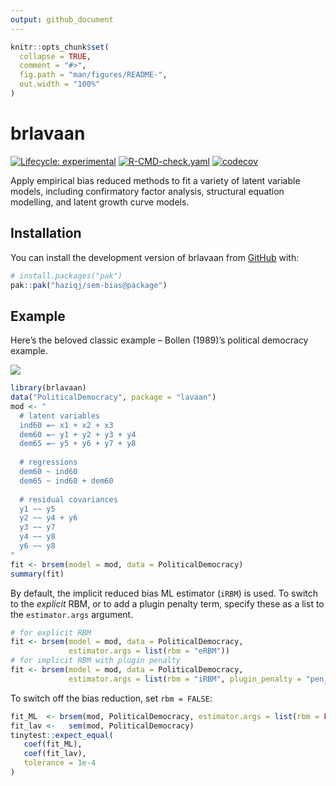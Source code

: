 ```yaml
---
output: github_document
---
```


<!-- README.md is generated from README.Rmd. Please edit that file -->

```r
knitr::opts_chunk$set(
  collapse = TRUE,
  comment = "#>",
  fig.path = "man/figures/README-",
  out.width = "100%"
)
```

# brlavaan

<!-- badges: start -->
[![Lifecycle: experimental](https://img.shields.io/badge/lifecycle-experimental-orange.svg)](https://lifecycle.r-lib.org/articles/stages.html#experimental)
[![R-CMD-check.yaml](https://github.com/haziqj/sem-bias/actions/workflows/R-CMD-check.yaml/badge.svg?branch=package)](https://github.com/haziqj/sem-bias/actions/workflows/R-CMD-check.yaml)
[![codecov](https://codecov.io/gh/haziqj/sem-bias/graph/badge.svg?token=00UGXV3BMK)](https://codecov.io/gh/haziqj/sem-bias)
<!-- badges: end -->

Apply empirical bias reduced methods to fit a variety of latent variable models, including confirmatory factor analysis, structural equation modelling, and latent growth curve models.

## Installation

You can install the development version of brlavaan from [GitHub](https://github.com/) with:

``` r
# install.packages("pak")
pak::pak("haziqj/sem-bias@package")
```

## Example

Here's the beloved classic example -- Bollen (1989)'s political democracy example.

![](https://lavaan.ugent.be/figures/sem.png)


```r
library(brlavaan)
data("PoliticalDemocracy", package = "lavaan")
mod <- "
  # latent variables 
  ind60 =~ x1 + x2 + x3 
  dem60 =~ y1 + y2 + y3 + y4 
  dem65 =~ y5 + y6 + y7 + y8 
   
  # regressions
  dem60 ~ ind60 
  dem65 ~ ind60 + dem60 
  
  # residual covariances 
  y1 ~~ y5
  y2 ~~ y4 + y6 
  y3 ~~ y7 
  y4 ~~ y8
  y6 ~~ y8
"
fit <- brsem(model = mod, data = PoliticalDemocracy) 
summary(fit)
```

By default, the implicit reduced bias ML estimator (`iRBM`) is used. 
To switch to the *explicit* RBM, or to add a plugin penalty term, specify these as a list to the `estimator.args` argument.

```r
# for explicit RBM
fit <- brsem(model = mod, data = PoliticalDemocracy, 
             estimator.args = list(rbm = "eRBM"))  
# for implicit RBM with plugin penalty
fit <- brsem(model = mod, data = PoliticalDemocracy, 
             estimator.args = list(rbm = "iRBM", plugin_penalty = "pen_ridge"))
```

To switch off the bias reduction, set `rbm = FALSE`:

```r
fit_ML  <- brsem(mod, PoliticalDemocracy, estimator.args = list(rbm = FALSE))
fit_lav <-   sem(mod, PoliticalDemocracy)
tinytest::expect_equal(
   coef(fit_ML),
   coef(fit_lav),
   tolerance = 1e-4
)
```

